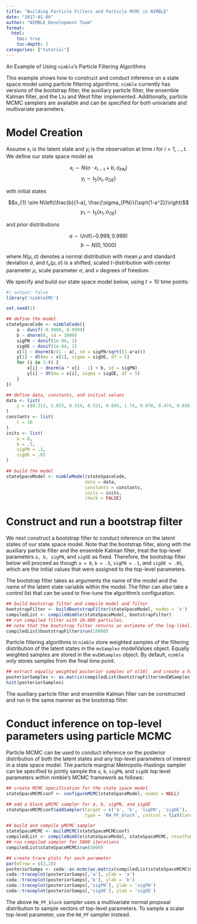 ```yaml
---
title: "Building Particle Filters and Particle MCMC in NIMBLE"
date: "2017-01-09"
author: "NIMBLE Development Team"
format:
  html:
    toc: true
    toc-depth: 2
categories: ["tutorial"]
---
```


An Example of Using `nimble`‘s Particle Filtering Algorithms  

This example shows how to construct and conduct inference on a state space model using particle filtering algorithms. `nimble` currently has versions of the bootstrap filter, the auxiliary particle filter, the ensemble Kalman filter, and the Liu and West filter implemented. Additionally, particle MCMC samplers are available and can be specified for both univariate and multivariate parameters.

# Model Creation

Assume $x_{i}$ is the latent state and $y_{i}$ is the observation at time $i$ for $i=1,\ldots,t$. We define our state space model as 

$$x_{i} \sim N(a \cdot x_{i-1} + b, \sigma_{PN})$$
$$y_{i} \sim t_{5}(x_{i}, \sigma_{OE})$$

with initial states 

$$x_{1} \sim N\left(\frac{b}{1-a}, \frac{\sigma_{PN}}{\sqrt{1-a^2}}\right)$$
$$y_{1} \sim t_{5}(x_{1}, \sigma_{OE})$$

and prior distributions 

$$a \sim \text{Unif}(-0.999, 0.999)$$
$$b \sim N(0, 1000)$$

where $N(\mu, \sigma)$ denotes a normal distribution with mean $\mu$ and standard deviation $\sigma$, and $t_{\nu}(\mu, \sigma)$ is a shifted, scaled $t$-distribution with center parameter $\mu$, scale parameter $\sigma$, and $\nu$ degrees of freedom. 

We specify and build our state space model below, using $t=10$ time points:
    
```r
#| output: false    
library('nimbleSMC')
```
```r
set.seed(1)

## define the model
stateSpaceCode <- nimbleCode({
    a ~ dunif(-0.9999, 0.9999)
    b ~ dnorm(0, sd = 1000)
    sigPN ~ dunif(1e-04, 1)
    sigOE ~ dunif(1e-04, 1)
    x[1] ~ dnorm(b/(1 - a), sd = sigPN/sqrt((1-a*a)))
    y[1] ~ dt(mu = x[1], sigma = sigOE, df = 5)
    for (i in 2:t) {
        x[i] ~ dnorm(a * x[i - 1] + b, sd = sigPN)
        y[i] ~ dt(mu = x[i], sigma = sigOE, df = 5)
    }
})

## define data, constants, and initial values  
data <- list(
    y = c(0.213, 1.025, 0.314, 0.521, 0.895, 1.74, 0.078, 0.474, 0.656, 0.802)
)
constants <- list(
    t = 10
)
inits <- list(
    a = 0,
    b = .5,
    sigPN = .1,
    sigOE = .05
)

## build the model
stateSpaceModel <- nimbleModel(stateSpaceCode,
                              data = data,
                              constants = constants,
                              inits = inits,
                              check = FALSE)
```  

# Construct and run a bootstrap filter

We next construct a bootstrap filter to conduct inference on the latent states of our state space model. Note that the bootstrap filter, along with the auxiliary particle filter and the ensemble Kalman filter, treat the top-level parameters `a, b, sigPN`, and `sigOE` as fixed. Therefore, the bootstrap filter below will proceed as though `a = 0`, `b = .5`, `sigPN = .1`, and `sigOE = .05`, which are the initial values that were assigned to the top-level parameters.

The bootstrap filter takes as arguments the name of the model and the name of the latent state variable within the model. The filter can also take a control list that can be used to fine-tune the algorithm’s configuration.
    
```r
## build bootstrap filter and compile model and filter
bootstrapFilter <- buildBootstrapFilter(stateSpaceModel, nodes = 'x')
compiledList <- compileNimble(stateSpaceModel, bootstrapFilter)
## run compiled filter with 10,000 particles.  
## note that the bootstrap filter returns an estimate of the log-likelihood of the model.
compiledList$bootstrapFilter$run(10000)
```    
    

Particle filtering algorithms in `nimble` store weighted samples of the filtering distribution of the latent states in the `mvSamples` modelValues object. Equally weighted samples are stored in the `mvEWSamples` object. By default, `nimble` only stores samples from the final time point.
    
```r
## extract equally weighted posterior samples of x[10]  and create a histogram
posteriorSamples <- as.matrix(compiledList$bootstrapFilter$mvEWSamples)
hist(posteriorSamples)
```    

The auxiliary particle filter and ensemble Kalman filter can be constructed and run in the same manner as the bootstrap filter.

# Conduct inference on top-level parameters using particle MCMC

Particle MCMC can be used to conduct inference on the posterior distribution of both the latent states and any top-level parameters of interest in a state space model. The particle marginal Metropolis-Hastings sampler can be specified to jointly sample the `a`, `b`, `sigPN`, and `sigOE` top level parameters within nimble's MCMC framework as follows:
    
```r
## create MCMC specification for the state space model
stateSpaceMCMCconf <- configureMCMC(stateSpaceModel, nodes = NULL)

## add a block pMCMC sampler for a, b, sigPN, and sigOE 
stateSpaceMCMCconf$addSampler(target = c('a', 'b', 'sigPN', 'sigOE'),
                              type = 'RW_PF_block', control = list(latents = 'x'))

## build and compile pMCMC sampler
stateSpaceMCMC <- buildMCMC(stateSpaceMCMCconf)
compiledList <- compileNimble(stateSpaceModel, stateSpaceMCMC, resetFunctions = TRUE)
## run compiled sampler for 5000 iterations
compiledList$stateSpaceMCMC$run(5000)

## create trace plots for each parameter
par(mfrow = c(2,2))
posteriorSamps <- coda::as.mcmc(as.matrix(compiledList$stateSpaceMCMC$mvSamples))
coda::traceplot(posteriorSamps[,'a'], ylab = 'a')
coda::traceplot(posteriorSamps[,'b'], ylab = 'b')
coda::traceplot(posteriorSamps[,'sigPN'], ylab = 'sigPN')
coda::traceplot(posteriorSamps[,'sigOE'], ylab = 'sigOE')
```

The above `RW_PF_block` sampler uses a multivariate normal proposal distribution to sample vectors of top-level parameters. To sample a scalar top-level parameter, use the `RW_PF` sampler instead.